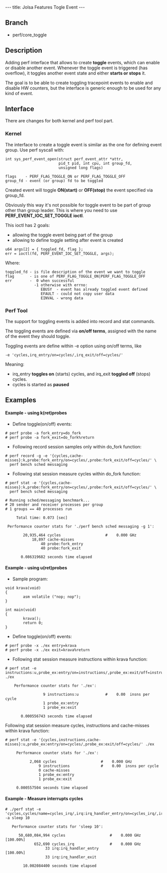 ---
title: Jolsa Features Togle Event
---


== Branch ==
* perf/core_toggle

== Description ==
Adding perf interface that allows to create '''toggle''' events,
which can enable or disable another event. Whenever the toggle
event is triggered (has overflow), it toggles another event
state and either '''starts or stops''' it.

The goal is to be able to create toggling tracepoint events
to enable and disable HW counters, but the interface is generic
enough to be used for any kind of event.

== Interface ==

There are changes for both kernel and perf tool part.

=== Kernel ===
The interface to create a toggle event is similar as the one
for defining event group. Use perf syscall with:

<pre>
int sys_perf_event_open(struct perf_event_attr *attr,
                        pid_t pid, int cpu, int group_fd,
                        unsigned long flags)

flags    - PERF_FLAG_TOGGLE_ON or PERF_FLAG_TOGGLE_OFF
group_fd - event (or group) fd to be toggled
</pre>
    
Created event will toggle '''ON(start)''' or '''OFF(stop)''' the event
specified via group_fd.
    
Obviously this way it's not possible for toggle event to
be part of group other than group leader. This is where
you need to use '''PERF_EVENT_IOC_SET_TOGGLE ioctl'''.

This ioctl has 2 goals:
* allowing the toggle event being part of the group
* allowing to define toggle setting after event is created
    
<pre>
u64 args[2] = { toggled_fd, flag };
err = ioctl(fd, PERF_EVENT_IOC_SET_TOGGLE, args);
</pre>
    
Where:
<pre>
toggled_fd - is file description of the event we want to toggle
flag       - is one of PERF_FLAG_TOGGLE_ON|PERF_FLAG_TOGGLE_OFF
err        -  0 when successful
             -1 otherwise with errno:
                EBUSY  - event has already toggled event defined
                EFAULT - could not copy user data
                EINVAL - wrong data
</pre>

=== Perf Tool ===
The support for toggling events is added into record and stat commands.
    
The toggling events are defined via '''on/off terms''', assigned with the name
of the event they should toggle.

Toggling events are define within -e option using on/off terms, like
<pre>
-e 'cycles,irq_entry/on=cycles/,irq_exit/off=cycles/'
</pre>

Meaning:
* irq_entry '''toggles on''' (starts) cycles, and irq_exit '''toggled off''' (stops) cycles.
* cycles is started as '''paused'''

== Examples ==

==== Example - using k(ret)probes ====

* Define toggle(on/off) events:
<pre>
# perf probe -a fork_entry=do_fork
# perf probe -a fork_exit=do_fork%return
</pre>

* Following record session samples only within do_fork function:
<pre>
# perf record -g -e '{cycles,cache-misses}:k,probe:fork_entry/on=cycles/,probe:fork_exit/off=cycles/' \ 
  perf bench sched messaging
</pre>

* Following stat session measure cycles within do_fork function:
<pre>
# perf stat -e '{cycles,cache-misses}:k,probe:fork_entry/on=cycles/,probe:fork_exit/off=cycles/' \ 
  perf bench sched messaging

# Running sched/messaging benchmark...
# 20 sender and receiver processes per group
# 1 groups == 40 processes run

     Total time: 0.073 [sec]

 Performance counter stats for './perf bench sched messaging -g 1':

        20,935,464 cycles                    #    0.000 GHz
            18,897 cache-misses
                40 probe:fork_entry
                40 probe:fork_exit

       0.086319682 seconds time elapsed

</pre>

==== Example - using u(ret)probes ====

* Sample program:
<pre>
void krava(void)
{
        asm volatile ("nop; nop");
}

int main(void)
{
        krava();
        return 0;
}
</pre>

* Define toggle(on/off) events:
<pre>
# perf probe -x ./ex entry=krava
# perf probe -x ./ex exit=krava%return
</pre>

* Following stat session measure instructions within krava function:
<pre>
# perf stat -e instructions:u,probe_ex:entry/on=instructions/,probe_ex:exit/off=instructions/ ./ex

    Performance counter stats for './ex':

                 9 instructions:u            #    0.00  insns per cycle 
                 1 probe_ex:entry
                 1 probe_ex:exit

       0.000556743 seconds time elapsed
</pre>

Following stat session measure cycles, instructions and cache-misses within krava function:
<pre>
# perf stat -e '{cycles,instructions,cache-misses}:u,probe_ex:entry/on=cycles/,probe_ex:exit/off=cycles/' ./ex

     Performance counter stats for './ex':

           2,068 cycles                    #    0.000 GHz
               9 instructions              #    0.00  insns per cycle 
               0 cache-misses
               1 probe_ex:entry
               1 probe_ex:exit

     0.000557504 seconds time elapsed
</pre>

==== Example - Measure interrupts cycles ====
<pre>
# ./perf stat -e 'cycles,cycles/name=cycles_irq/,irq:irq_handler_entry/on=cycles_irq/,irq:irq_handler_exit/off=cycles_irq/' -a sleep 10

   Performance counter stats for 'sleep 10':

      50,680,084,994 cycles                    #    0.000 GHz                     [100.00%]
             652,690 cycles_irq                #    0.000 GHz
                  33 irq:irq_handler_entry                                        [100.00%]
                  33 irq:irq_handler_exit

        10.002084400 seconds time elapsed
</pre>